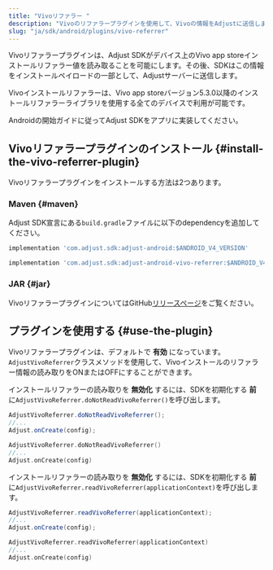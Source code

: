 ```yaml
---
title: "Vivoリファラー "
description: "Vivoのリファラープラグインを使用して、Vivoの情報をAdjustに送信します。"
slug: "ja/sdk/android/plugins/vivo-referrer"
---
```


Vivoリファラープラグインは、Adjust SDKがデバイス上のVivo app storeインストールリファラー値を読み取ることを可能にします。その後、SDKはこの情報をインストールペイロードの一部として、Adjustサーバーに送信します。

Vivoインストールリファラーは、Vivo app storeバージョン5\.3\.0以降のインストールリファラーライブラリを使用する全てのデバイスで利用が可能です。

Androidの開始ガイドに従ってAdjust SDKをアプリに実装してください。

## Vivoリファラープラグインのインストール {#install-the-vivo-referrer-plugin}

Vivoリファラープラグインをインストールする方法は2つあります。

### Maven {#maven}

Adjust SDK宣言にある`build.gradle`ファイルに以下のdependencyを追加してください。

<CodeBlock title="build.gradle">

```groovy
implementation 'com.adjust.sdk:adjust-android:$ANDROID_V4_VERSION'

implementation 'com.adjust.sdk:adjust-android-vivo-referrer:$ANDROID_V4_VERSION'

```

</CodeBlock>

### JAR {#jar}

VivoリファラープラグインについてはGitHub[リリースページ](https://github.com/adjust/android_sdk/releases/latest)をご覧ください。

## プラグインを使用する {#use-the-plugin}

Vivoリファラープラグインは、デフォルトで **有効** になっています。`AdjustVivoReferrer`クラスメソッドを使用して、Vivoインストールのリファラー情報の読み取りをONまたはOFFにすることができます。

インストールリファラーの読み取りを **無効化** するには、SDKを初期化する **前** に`AdjustVivoReferrer.doNotReadVivoReferrer()`を呼び出します。

<Tabs>
<Tab title="Java" sync="java">

```java
AdjustVivoReferrer.doNotReadVivoReferrer();
//...
Adjust.onCreate(config);
```

</Tab>
<Tab title="Kotlin" sync="kotlin">

```kotlin
AdjustVivoReferrer.doNotReadVivoReferrer()
//...
Adjust.onCreate(config)
```

</Tab>
</Tabs>

インストールリファラーの読み取りを **無効化** するには、SDKを初期化する **前** に`AdjustVivoReferrer.readVivoReferrer(applicationContext)`を呼び出します。

<Tabs>
<Tab title="Java" sync="java">

```java
AdjustVivoReferrer.readVivoReferrer(applicationContext);
//...
Adjust.onCreate(config);
```

</Tab>
<Tab title="Kotlin" sync="kotlin">

```kotlin
AdjustVivoReferrer.readVivoReferrer(applicationContext)
//...
Adjust.onCreate(config)
```

</Tab>
</Tabs>
